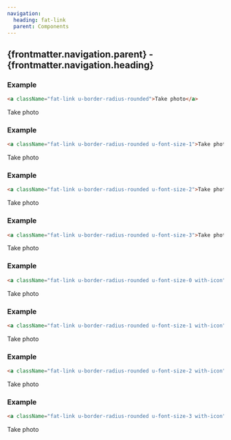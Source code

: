 ```yaml
---
navigation:
  heading: fat-link
  parent: Components
---
```


## {frontmatter.navigation.parent} - {frontmatter.navigation.heading}
### Example
```html
<a className="fat-link u-border-radius-rounded">Take photo</a>
```
<a className="fat-link u-border-radius-rounded">Take photo</a>

### Example
```html
<a className="fat-link u-border-radius-rounded u-font-size-1">Take photo</a>
```
<a className="fat-link u-border-radius-rounded u-font-size-1">Take photo</a>

### Example
```html
<a className="fat-link u-border-radius-rounded u-font-size-2">Take photo</a>
```
<a className="fat-link u-border-radius-rounded u-font-size-2">Take photo</a>

### Example
```html
<a className="fat-link u-border-radius-rounded u-font-size-3">Take photo</a>
```
<a className="fat-link u-border-radius-rounded u-font-size-3">Take photo</a>

### Example
```html
<a className="fat-link u-border-radius-rounded u-font-size-0 with-icon"><Icon globals={globals} icon="camera" />Take photo</a>
```
<a className="fat-link u-border-radius-rounded u-font-size-0 with-icon"><Icon globals={globals} icon="camera" />Take photo</a>

### Example
```html
<a className="fat-link u-border-radius-rounded u-font-size-1 with-icon"><Icon globals={globals} icon="camera" />Take photo</a>
```
<a className="fat-link u-border-radius-rounded u-font-size-1 with-icon"><Icon globals={globals} icon="camera" />Take photo</a>

### Example
```html
<a className="fat-link u-border-radius-rounded u-font-size-2 with-icon"><Icon globals={globals} icon="camera" />Take photo</a>
```
<a className="fat-link u-border-radius-rounded u-font-size-2 with-icon"><Icon globals={globals} icon="camera" />Take photo</a>

### Example
```html
<a className="fat-link u-border-radius-rounded u-font-size-3 with-icon"><Icon globals={globals} icon="camera" />Take photo</a>
```
<a className="fat-link u-border-radius-rounded u-font-size-3 with-icon"><Icon globals={globals} icon="camera" />Take photo</a>
